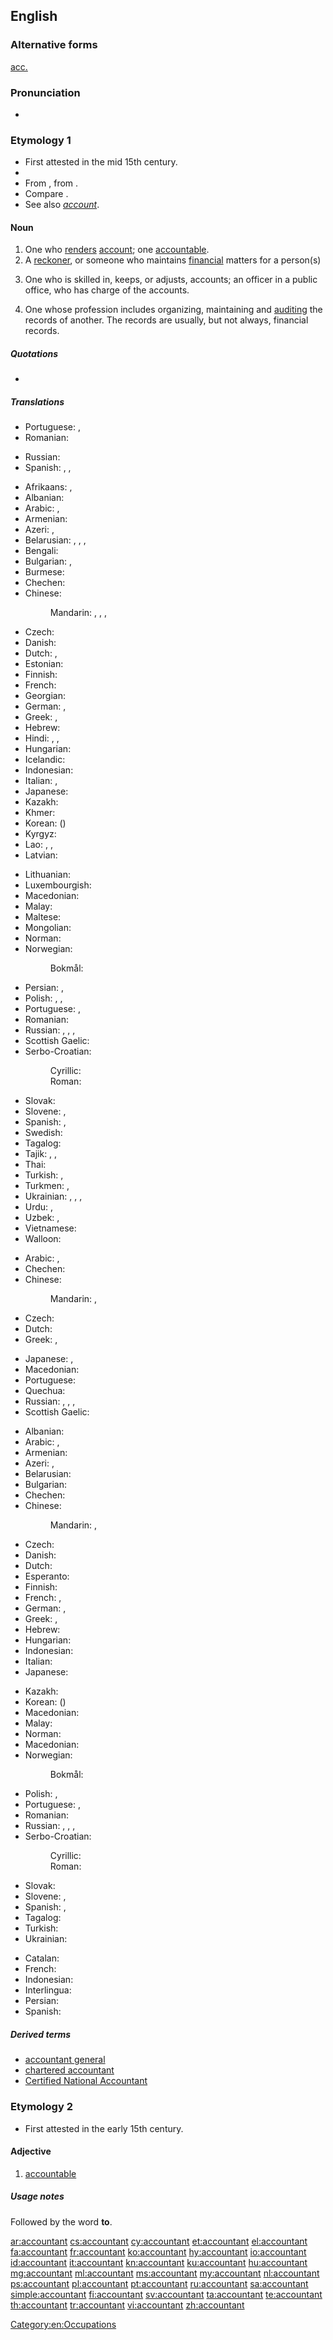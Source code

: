 ==English==

===Alternative forms===
{{sense|one who handles financial records}} [[acc.]]

===Pronunciation===
* {{a|US}} {{IPA|/ə.ˈkaʊn.tənt/|lang=en}}

===Etymology 1===
* First attested in the mid 15th century.
* {{suffix|account|ant|lang=en}}
* From {{etyl|enm|en}}, from {{etyl|frm|en}} {{term|acuntant|lang=frm}}.
* Compare {{etyl|fr|en}} {{term|accomptant|lang=fr}}.
* See also ''[[account]]''.

====Noun====
{{wikipedia}}
{{en-noun}}

# One who [[render]]s [[account]]; one [[accountable]].
# A [[reckoner]], or someone who maintains [[financial]] matters for a person(s)
# {{context|accounting|lang=en}} One who is skilled in, keeps, or adjusts, accounts; an officer in a public office, who has charge of the accounts.
# {{context|accounting|lang=en}} One whose profession includes organizing, maintaining and [[audit]]ing the records of another. The records are usually, but not always, financial records.

=====Quotations=====
* {{quote-book|year=1900
|author=Francis William Pixley
|title=Accountancy — constructive and recording accountancy (Sir Isaac Pitman & Sons Ltd, London).
|url=http://www.archive.org/download/accountancyconst00pixluoft/accountancyconst00pixluoft.pdf Archive.org
|volume=1
|page=4
|passage=The word '''Accountant''' is derived from the French word ''[[compter]]'', which took its origin from the Latin word ''[[computare]]''. The word was formerly written in English as "[[accomptant]]", but in process of time the word, which was always pronounced by dropping the "p", became gradually changed both in [[pronunciation]] and in [[orthography]] to its present form.}}

=====Translations=====
{{trans-top|one who renders account; one accountable}}
* Portuguese: {{t+|pt|contador|m}}, {{t|pt|contadora|f}}
* Romanian: {{t+|ro|contabil|m}}
{{trans-mid}}
* Russian: {{t+|ru|отве́тчик|m}}
* Spanish: {{qualifier|Latin America}} {{t|es|contador|m}}, {{t+|es|contadora|f}}, {{qualifier|Spain}} {{t+|es|contable|m|f}}
{{trans-bottom}}

{{trans-top|a reckoner, or someone who maintains financial matters for a person(s)}}
* Afrikaans: {{t|af|rekenmeester}}, {{t|af|boekhouer}}
* Albanian: {{t+|sq|llogaritar|m}}
* Arabic: {{t|ar|مُحَاسِب|m}}, {{t|ar|مُحَاسِبَة|f}}
* Armenian: {{t|hy|հաշվապահ|sc=Armn}}
* Azeri: {{t|az|mühasib}}, {{t|az|buxalter}}
* Belarusian: {{t|be|бухга́лтар|m|sc=Cyrl}}, {{t|be|бухга́лтарка|f|sc=Cyrl}}, {{t|be|рахункаво́д|m|sc=Cyrl}}, {{t|be|рахункаво́дка|f|sc=Cyrl}}
* Bengali: {{t|bn|হিসাবরক্ষক|tr=hisabôrôkshôk|sc=Beng}}
* Bulgarian: {{t|bg|счетоводи́тел|m}}, {{t|bg|счетоводи́телка|f|sc=Cyrl}}
* Burmese: {{t+|my|စာရင်းကိုင်|sc=Mymr}}
* Chechen: {{t|ce|бухгалтер}}
* Chinese:
*: Mandarin: {{t+|cmn|會計|sc=Hani}}, {{t+|cmn|会计|tr=kuàijì|sc=Hani}}, {{t+|cmn|會計師|sc=Hani}}, {{t+|cmn|会计师|tr=kuàijìshī|sc=Hani}}
* Czech: {{t|cs|účetní|m}}
* Danish: {{t|da|bogholder}}
* Dutch: {{t+|nl|boekhouder|m}}, {{t+|nl|accountant|m}}
* Estonian: {{t+|et|raamatupidaja}}
* Finnish: {{t+|fi|kirjanpitäjä}}
* French: {{t+|fr|comptable|m|f}}
* Georgian: {{t|ka|ბუღალტერი|sc=Geor}}
* German: {{t+|de|Buchhalter|m}}, {{t+|de|Buchhalterin|f}}
* Greek: {{t+|el|λογιστής|m}}, {{t+|el|λογίστρια|f}}
* Hebrew: {{t+|he|רוֹאֵה חֶשְׁבּוֹן|m|tr=roé kheshbón|sc=Hebr}}
* Hindi: {{t|hi|मुनीम|m|sc=Deva}}, {{t|hi|लेखाकार|m|sc=Deva}}, {{t|hi|अकाउंटेंट|sc=Deva}}
* Hungarian: {{t+|hu|könyvelő}}
* Icelandic: {{t|is|endurskoðandi|m}}
* Indonesian: {{t+|id|akuntan}}
* Italian: {{t+|it|contabile|m}}, {{t+|it|ragioniere|m}}
* Japanese: {{t|ja|会計士|tr=かいけいし, kaikeishi}}
* Kazakh: {{t|kk|бухгалтер|sc=Cyrl}}
* Khmer: {{t+|km|គណនេយ្យករ|tr=kʊənnaʔneykɑɑ, keaʔnaʔnəykɑɑ|sc=Khmr}}
* Korean: {{t+|ko|회계사|sc=Kore}} ({{t+|ko|會計士|sc=Kore}})
* Kyrgyz: {{t+|ky|бухгалтер|sc=Cyrl}}
* Lao: {{t|lo|ຄະນະກະ|sc=Laoo}}, {{t|lo|ສມຸບັນຊີ|sc=Laoo}}, {{t|lo|ນັກບັນຊີ|sc=Laoo}}
* Latvian: {{t|lv|grāmatvedis|m}}
{{trans-mid}}
* Lithuanian: {{t+|lt|buhalteris|m}}
* Luxembourgish: {{t|lb|Comptabel|m}}
* Macedonian: {{t|mk|сметково́дител|m}}
* Malay: {{t|ms|akauntan}}
* Maltese: {{t|mt|accountant}}
* Mongolian: {{t|mn|нягтлан бодогч|sc=Cyrl}}
* Norman: {{t|nrf|comptabl'ye|m|f}}
* Norwegian:
*: Bokmål: {{t|nb|regnskapsfører}}
* Persian: {{t+|fa|محاسب|tr=mohâseb|sc=fa-Arab}}, {{t|fa|حساب‌دار|tr=hesâb-dâr|sc=fa-Arab}}
* Polish: {{t+|pl|księgowy|m}}, {{t|pl|księgowa|f}}, {{t+|pl|buchalter|m}} {{qualifier|dated}}
* Portuguese: {{t+|pt|contador|m}}, {{t+|pt|contabilista|m|f}}
* Romanian: {{t+|ro|contabil|m}}
* Russian: {{t+|ru|бухга́лтер|m|tr=bugálter, buhálter}}, {{t+|ru|бухга́лтерша|f|tr=bugálterša, buhálterša|sc=Cyrl}}, {{t+|ru|счетово́д|m|sc=Cyrl}}, {{t+|ru|счетово́дка|f|sc=Cyrl}}
* Scottish Gaelic: {{t|gd|cunntasair|m}}
* Serbo-Croatian:
*: Cyrillic: {{t|sh|рачуновођа|m}}
*: Roman: {{t+|sh|računovođa|m}}
* Slovak: {{t|sk|účtovný|m}}
* Slovene: {{t|sl|računovodja|m}}, {{t|sl|računovodkinja|f}}
* Spanish: {{t+|es|contable|m}} {{qualifier|Spain}}, {{t|es|contador|m}} {{qualifier|Latin America}}
* Swedish: {{t|sv|bokhållare}}
* Tagalog: {{t+|tl|tagapagtuos}}
* Tajik: {{t|tg|бухгалтер|sc=Cyrl}}, {{t|tg|муҳосиб|sc=Cyrl}}, {{t|tg|ҳисобчӣ|sc=Cyrl}}
* Thai: {{t|th|นักบัญชี|tr=nák banchee|sc=Thai}}
* Turkish: {{t+|tr|muhasebeci}}, {{t+|tr|muhasip}}
* Turkmen: {{t|tk|hasapçy}}, {{t+|tk|buhgalter}}
* Ukrainian: {{t+|uk|бухга́лтер|m|sc=Cyrl}}, {{t+|uk|бухга́лтерка|f|sc=Cyrl}}, {{t|uk|рахівни́к|m|sc=Cyrl}}, {{t|uk|рахівни́ця|f|sc=Cyrl}}
* Urdu: {{t|ur|محاسب|m|tr=muhāsib|sc=ur-Arab}}, {{t|ur|اکاؤنٹنٹ|tr=akāunṭenṭ|sc=ur-Arab}}
* Uzbek: {{t+|uz|buxgalter}}, {{t+|uz|hisobchi}}
* Vietnamese: {{t+|vi|kế toán}}
* Walloon: {{t+|wa|contåbe|m|f}}
{{trans-bottom}}

{{trans-top|one who is skilled in, keeps, or adjusts, accounts}}
* Arabic: {{t|ar|مُحَاسِب|m}}, {{t|ar|مُحَاسِبَة|f}}
* Chechen: {{t|ce|бухгалтер}}
* Chinese:
*: Mandarin: {{t|cmn|會計|sc=Hani}}, {{t+|cmn|会计|tr=kuàijì|sc=Hani}}
* Czech: {{t|cs|účetní|m}}
* Dutch: {{t+|nl|boekhouder|m}}
* Greek: {{t+|el|λογιστής|m}}, {{t+|el|λογίστρια|f}}
{{trans-mid}}
* Japanese: {{t|ja|会計係|tr=かいけいがかり, kaikei gakari}}, {{t|ja|経理担当者|tr=けいりたんとうしゃ, keiri tantōsha}}
* Macedonian: {{t|mk|сметково́дител|m}}
* Portuguese: {{t+|pt|contador|m}}
* Quechua: {{t|qu|yupanki}}
* Russian: {{t+|ru|бухга́лтер|m|tr=bugálter, buhálter}}, {{t+|ru|бухга́лтерша|f|tr=bugálterša, buhálterša|sc=Cyrl}}, {{t+|ru|счетово́д|m|sc=Cyrl}}, {{t+|ru|счетово́дка|f|sc=Cyrl}}
* Scottish Gaelic: {{t|gd|cunntasair|m}}
{{trans-bottom}}

{{trans-top|one whose profession includes organizing, maintaining and auditing the records of another}}
* Albanian: {{t+|sq|llogaritar|m}}
* Arabic: {{t|ar|مُحَاسِب|m}}, {{t|ar|مُحَاسِبَة|f}}
* Armenian: {{t|hy|հաշվապահ|sc=Armn}}
* Azeri: {{t|az|mühasib}}, {{t|az|buxalter}}
* Belarusian: {{t|be|бухга́лтар|m|sc=Cyrl}}
* Bulgarian: {{t|bg|счетоводи́тел|m}}
* Chechen: {{t|ce|бухгалтер}}
* Chinese:
*: Mandarin: {{t+|cmn|會計|sc=Hani}}, {{t+|cmn|会计|tr=kuàijì|sc=Hani}}
* Czech: {{t|cs|účetní|m}}
* Danish: {{t|da|bogholder}}
* Dutch: {{t+|nl|boekhouder|m}}
* Esperanto: {{t|eo|kalkulisto}}
* Finnish: {{t+|fi|tilintarkastaja}}
* French: {{t+|fr|expert-comptable|m}}, {{t+|fr|comptable|m}}
* German: {{t+|de|Buchhalter|m}}, {{t+|de|Buchhalterin|f}}
* Greek: {{t+|el|λογιστής|m}}, {{t+|el|λογίστρια|f}}
* Hebrew: {{t+|he|רוֹאֵה חֶשְׁבּוֹן|m|tr=roé kheshbón|sc=Hebr}}
* Hungarian: {{t+|hu|könyvelő}}
* Indonesian: {{t+|id|akuntan}}
* Italian: {{t+|it|ragioniere|m}}
* Japanese: {{t|ja|会計士|tr=かいけいし, kaikeishi}}
{{trans-mid}}
* Kazakh: {{t|kk|бухгалтер|sc=Cyrl}}
* Korean: {{t+|ko|회계사|sc=Kore}} ({{t+|ko|會計士|sc=Kore}})
* Macedonian: {{t|mk|сметково́дител|m}}
* Malay: {{t|ms|akauntan}}
* Norman: {{t|nrf|comptabl'ye|m|f}}
* Macedonian: {{t|mk|сметково́дител|m}}
* Norwegian:
*: Bokmål: {{t|nb|regnskapsfører}}
* Polish: {{t+|pl|księgowy|m}}, {{t|pl|księgowa|f}}
* Portuguese: {{t+|pt|contador|m}}, {{t+|pt|contabilista|m|f}}
* Romanian: {{t+|ro|contabil|m}}
* Russian: {{t+|ru|бухга́лтер|m|tr=bugálter, buhálter}}, {{t+|ru|бухга́лтерша|f|tr=bugálterša, buhálterša|sc=Cyrl}}, {{t+|ru|счетово́д|m|sc=Cyrl}}, {{t+|ru|счетово́дка|f|sc=Cyrl}}
* Serbo-Croatian:
*: Cyrillic: {{t|sh|рачуновођа|m}}
*: Roman: {{t+|sh|računovođa|m}}
* Slovak: {{t|sk|účtovný|m}}
* Slovene: {{t|sl|računovodja|m}}, {{t|sl|računovodkinja|f}}
* Spanish: {{t+|es|contable|m}} {{qualifier|Spain}}, {{t|es|contador|m}} {{qualifier|Latin America}}
* Tagalog: {{t|tl|tagatuos}}
* Turkish: {{t+|tr|muhasebeci}}
* Ukrainian: {{t+|uk|бухга́лтер|m|sc=Cyrl}}
{{trans-bottom}}

{{checktrans-top}}
* Catalan: {{t-check|ca|comptable}}
* French: {{t-check|fr|comptable}}
* Indonesian: {{t-check|id|akuntan}}
* Interlingua: {{t-check|ia|contabile}}
* Persian: {{t+check|fa|حسابدار|tr=hesāb-dār}}
* Spanish: {{t-check|es|contable}}
{{trans-bottom}}

=====Derived terms=====
* [[accountant general]]
* [[chartered accountant]]
* [[Certified National Accountant]]

===Etymology 2===
* First attested in the early 15th century.

====Adjective====
{{en-adj}}

# {{context|obsolete|lang=en}} [[accountable]]

=====Usage notes=====
{{sense|adjective}} Followed by the word '''to'''.

[[Category:en:Occupations]]

[[ar:accountant]]
[[cs:accountant]]
[[cy:accountant]]
[[et:accountant]]
[[el:accountant]]
[[fa:accountant]]
[[fr:accountant]]
[[ko:accountant]]
[[hy:accountant]]
[[io:accountant]]
[[id:accountant]]
[[it:accountant]]
[[kn:accountant]]
[[ku:accountant]]
[[hu:accountant]]
[[mg:accountant]]
[[ml:accountant]]
[[ms:accountant]]
[[my:accountant]]
[[nl:accountant]]
[[ps:accountant]]
[[pl:accountant]]
[[pt:accountant]]
[[ru:accountant]]
[[sa:accountant]]
[[simple:accountant]]
[[fi:accountant]]
[[sv:accountant]]
[[ta:accountant]]
[[te:accountant]]
[[th:accountant]]
[[tr:accountant]]
[[vi:accountant]]
[[zh:accountant]]